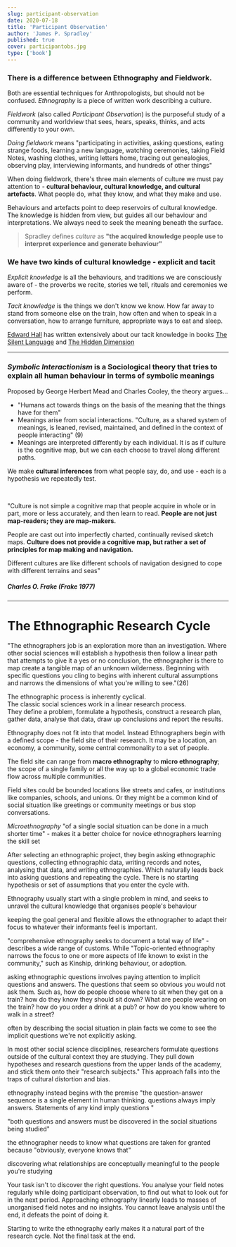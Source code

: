```yaml
---
slug: participant-observation
date: 2020-07-18
title: 'Participant Observation'
author: 'James P. Spradley'
published: true
cover: participantobs.jpg
type: ['book']
---
```


### There is a difference between **Ethnography** and **Fieldwork.**
Both are essential techniques for Anthropologists, but should not be confused. _Ethnography_ is a piece of written work describing a culture.

_Fieldwork_ (also called _Participant Observation_) is the purposeful study of a community and worldview that sees, hears, speaks, thinks, and acts differently to your own.

_Doing fieldwork_ means "participating in activities, asking questions, eating strange foods, learning a new language, watching ceremonies, taking Field Notes, washing clothes, writing letters home, tracing out genealogies, observing play, interviewing informants, and hundreds of other things"

When doing fieldwork, there's three main elements of culture we must pay attention to - **cultural behaviour, cultural knowledge, and cultural artefacts**.  What people do, what they know, and what they make and use.

Behaviours and artefacts point to deep reservoirs of cultural knowledge. The knowledge is hidden from view, but guides all our behaviour and interpretations. We always need to seek the meaning beneath the surface.

> Spradley defines _culture_ as **"the acquired knowledge people use to interpret experience and generate behaviour"**


### We have two kinds of cultural knowledge - explicit and tacit

_Explicit knowledge_ is all the behaviours, and traditions we are consciously aware of - the proverbs we recite, stories we tell, rituals and ceremonies we perform.

_Tacit knowledge_ is the things we don't know we know. How far away to stand from someone else on the train, how often and when to speak in a conversation, how to arrange furniture, appropriate ways to eat and sleep.

[Edward Hall]() has written extensively about our tacit knowledge in books [The Silent Language]() and [The Hidden Dimension]()

---

### _Symbolic Interactionism_ is a Sociological theory that tries to **explain all human behaviour in terms of symbolic meanings**

Proposed by George Herbert Mead and Charles Cooley, the theory argues...
- "Humans act towards things on the basis of the meaning that the things have for them"
- Meanings arise from social interactions. "Culture, as a shared system of meanings, is leaned, revised, maintained, and defined in the context of people interacting" (9)
- Meanings are interpreted differently by each individual. It is as if culture is the cognitive map, but we can each choose to travel along different paths.

We make **cultural inferences** from what people say, do, and use - each is a hypothesis we repeatedly test.

<br />

<SimpleCard width="740px">

"Culture is not simple a cognitive map that people acquire in whole or in part, more or less accurately, and then learn to read. **People are not just map-readers; they are map-makers.**

People are cast out into imperfectly charted, continually revised sketch maps. **Culture does not provide a cognitive map, but rather a set of principles for map making and navigation.**

Different cultures are like different schools of navigation designed to cope with different terrains and seas"

##### _Charles O. Frake (Frake 1977)_

</SimpleCard>

---

# The Ethnographic Research Cycle

"The ethnographers job is an exploration more than an investigation. Where other social sciences will establish a hypothesis then follow a linear path that attempts to give it a yes or no conclusion, the ethnographer is there to map create a tangible map of an unknown wilderness. Beginning with specific questions you cling to begins with inherent cultural assumptions and narrows the dimensions of what you're willing to see."(26)

The ethnographic process is inherently cyclical.  
The classic social sciences work in a linear research process.  
They define a problem, formulate a hypothesis, construct a research plan, gather data, analyse that data, draw up conclusions and report the results.

Ethnography does not fit into that model. Instead Ethnographers begin with a defined scope - the field site of their research. It may be a location, an economy, a community, some central commonality to a set of people. 

The field site can range from **macro ethnography** to **micro ethnography**; the scope of a single family or all the way up to a global economic trade flow across multiple communities.

Field sites could be bounded locations like streets and cafes, or institutions like companies, schools, and unions. Or they might be a common kind of social situation like greetings or community meetings or bus stop conversations.

_Microethnography_ "of a single social situation can be done in a much shorter time" - makes it a better choice for novice ethnographers learning the skill set

After selecting an ethnographic project, they begin asking ethnographic questions, collecting ethnographic data, writing records and notes, analysing that data, and writing ethnographies. Which naturally leads back into asking questions and repeating the cycle. There is no starting hypothesis or set of assumptions that you enter the cycle with. 

Ethnography usually start with a single problem in mind, and seeks to unravel the cultural knowledge that organises people's behaviour 

keeping the goal general and flexible allows the ethnographer to adapt their focus to whatever their informants feel is important.

"comprehensive ethnography seeks to document a total way of life" - describes a wide range of customs. While "Topic-oriented ethnography narrows the focus to one or more aspects of life known to exist in the community," such as Kinship, drinking behaviour, or adoption.

asking ethnographic questions involves paying attention to implicit questions and answers. The questions that seem so obvious you would not ask them. Such as, how do people choose where to sit when they get on a train? how do they know they should sit down? What are people wearing on the train? how do you order a drink at a pub? or how do you know where to walk in a street?

often by describing the social situation in plain facts we come to see the implicit questions we're not explicitly asking.

In most other social science disciplines, researchers formulate questions outside of the cultural context they are studying. They pull down hypotheses and research questions from the upper lands of the academy, and stick them onto their "research subjects." This approach falls into the traps of cultural distortion and bias.

ethnography instead begins with the premise "the question-answer sequence is a single element in human thinking. questions always imply answers. Statements of any kind imply questions "

"both questions and answers must be discovered in the social situations being studied"

the ethnographer needs to know what questions are taken for granted because "obviously, everyone knows that"

discovering what relationships are conceptually meaningful to the people you're studying

Your task isn't to discover the right questions. You analyse your field notes regularly while doing participant observation, to find out what to look out for in the next period. Approaching ethnography linearly leads to masses of unorganised field notes and no insights. You cannot leave analysis until the end, it defeats the point of doing it.

Starting to write the ethnography early makes it a natural part of the research cycle. Not the final task at the end.